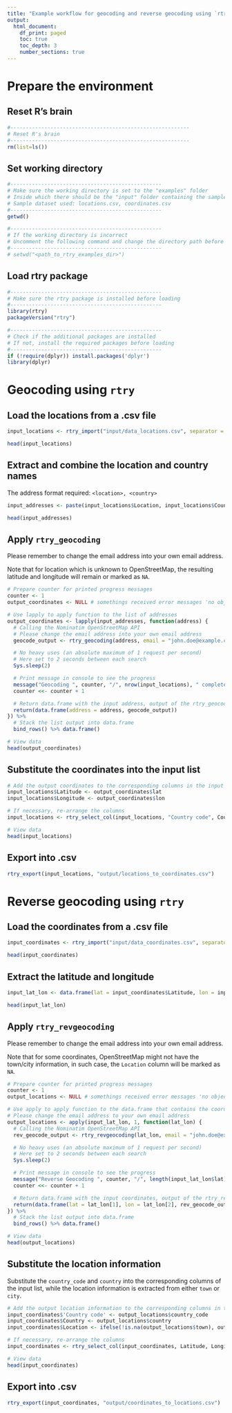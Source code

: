 ```yaml
---
title: "Example workflow for geocoding and reverse geocoding using `rtry`"
output:
  html_document:
    df_print: paged
    toc: true
    toc_depth: 3
    number_sections: true
---
```


# Prepare the environment
## Reset R's brain
```r
#----------------------------------------------------------
# Reset R's brain
#----------------------------------------------------------
rm(list=ls())
```


## Set working directory
```r
#-------------------------------------------------
# Make sure the working directory is set to the "examples" folder
# Inside which there should be the "input" folder containing the sample dataset
# Sample dataset used: locations.csv, coordinates.csv
#-------------------------------------------------
getwd()

#-------------------------------------------------
# If the working directory is incorrect
# Uncomment the following command and change the directory path before execution
#-------------------------------------------------
# setwd("<path_to_rtry_examples_dir>")
```


## Load rtry package
```r
#-------------------------------------------------
# Make sure the rtry package is installed before loading
#-------------------------------------------------
library(rtry)
packageVersion("rtry")

#-------------------------------------------------
# Check if the additional packages are installed
# If not, install the required packages before loading
#-------------------------------------------------
if (!require(dplyr)) install.packages('dplyr')
library(dplyr)
```


# Geocoding using `rtry`
## Load the locations from a .csv file
```r
input_locations <- rtry_import("input/data_locations.csv", separator = ",", encoding = "UTF-8", quote = "\"")

head(input_locations)
```


## Extract and combine the location and country names
The address format required: `<location>, <country>`
```r
input_addresses <- paste(input_locations$Location, input_locations$Country, sep = ", ")

head(input_addresses)
```


## Apply `rtry_geocoding`
Please remember to change the email address into your own email address.

Note that for location which is unknown to OpenStreetMap, the resulting latitude and longitude will remain or marked as `NA`.
```r
# Prepare counter for printed progress messages
counter <- 1
output_coordinates <- NULL # somethings received error messages 'no object found'

# Use lapply to apply function to the list of addresses
output_coordinates <- lapply(input_addresses, function(address) {
  # Calling the Nominatim OpenStreetMap API
  # Please change the email address into your own email address
  geocode_output <- rtry_geocoding(address, email = "john.doe@example.com")

  # No heavy uses (an absolute maximum of 1 request per second)
  # Here set to 2 seconds between each search
  Sys.sleep(2)

  # Print message in console to see the progress
  message("Geocoding ", counter, "/", nrow(input_locations), " completed.")
  counter <<- counter + 1

  # Return data.frame with the input address, output of the rtry_geocoding function
  return(data.frame(address = address, geocode_output))
}) %>%
  # Stack the list output into data.frame
  bind_rows() %>% data.frame()

# View data
head(output_coordinates)
```


## Substitute the coordinates into the input list
```r
# Add the output coordinates to the corresponding columns in the input data
input_locations$Latitude <- output_coordinates$lat
input_locations$Longitude <- output_coordinates$lon

# If necessary, re-arrange the columns
input_locations <- rtry_select_col(input_locations, "Country code", Country, Location, Latitude, Longitude, showOverview = FALSE)

# View data
head(input_locations)
```


## Export into .csv
```r
rtry_export(input_locations, "output/locations_to_coordinates.csv")
```



# Reverse geocoding using `rtry`
## Load the coordinates from a .csv file
```r
input_coordinates <- rtry_import("input/data_coordinates.csv", separator = ",", encoding = "UTF-8", quote = "\"")

head(input_coordinates)
```


## Extract the latitude and longitude
```r
input_lat_lon <- data.frame(lat = input_coordinates$Latitude, lon = input_coordinates$Longitude)

head(input_lat_lon)
```


## Apply `rtry_revgeocoding`
Please remember to change the email address into your own email address.

Note that for some coordinates, OpenStreetMap might not have the town/city information, in such case, the `Location` column will be marked as `NA`.
```r
# Prepare counter for printed progress messages
counter <- 1
output_locations <- NULL # somethings received error messages 'no object found'

# Use apply to apply function to the data.frame that contains the coordinates
# Please change the email address to your own email address
output_locations <- apply(input_lat_lon, 1, function(lat_lon) {
  # Calling the Nominatim OpenStreetMap API
  rev_geocode_output <- rtry_revgeocoding(lat_lon, email = "john.doe@example.com")

  # No heavy uses (an absolute maximum of 1 request per second)
  # Here set to 2 seconds between each search
  Sys.sleep(2)

  # Print message in console to see the progress
  message("Reverse Geocoding ", counter, "/", length(input_lat_lon$lat), " completed.")
  counter <<- counter + 1

  # Return data.frame with the input coordinates, output of the rtry_revgeocoding function
  return(data.frame(lat = lat_lon[1], lon = lat_lon[2], rev_geocode_output))
}) %>%
  # Stack the list output into data.frame
  bind_rows() %>% data.frame()

# View data
head(output_locations)
```


## Substitute the location information
Substitute the `country_code` and `country` into the corresponding columns of the input list, while the location information is extracted from either `town` or `city`.
```r
# Add the output location information to the corresponding columns in the input data
input_coordinates$'Country code' <- output_locations$country_code
input_coordinates$Country <- output_locations$country
input_coordinates$Location <- ifelse(!is.na(output_locations$town), output_locations$town, output_locations$city)

# If necessary, re-arrange the columns
input_coordinates <- rtry_select_col(input_coordinates, Latitude, Longitude, "Country code", Country, Location, showOverview = FALSE)

# View data
head(input_coordinates)
```


## Export into .csv
```r
rtry_export(input_coordinates, "output/coordinates_to_locations.csv")
```
